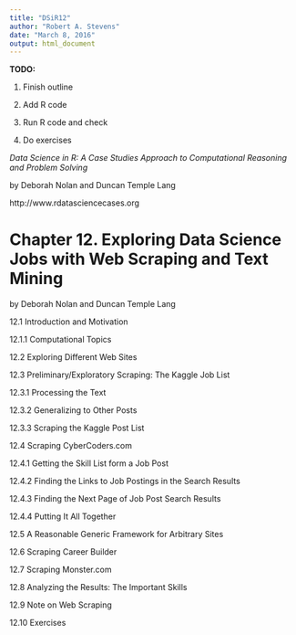 ```yaml
---
title: "DSiR12"
author: "Robert A. Stevens"
date: "March 8, 2016"
output: html_document
---
```


**TODO:**

1. Finish outline

2. Add R code

3. Run R code and check

4. Do exercises

*Data Science in R: A Case Studies Approach to Computational Reasoning and Problem Solving*

by Deborah Nolan and Duncan Temple Lang

http://www.rdatasciencecases.org

# Chapter 12. Exploring Data Science Jobs with Web Scraping and Text Mining 

by Deborah Nolan and Duncan Temple Lang

12.1 Introduction and Motivation

12.1.1 Computational Topics

12.2 Exploring Different Web Sites

12.3 Preliminary/Exploratory Scraping: The Kaggle Job List

12.3.1 Processing the Text

12.3.2 Generalizing to Other Posts

12.3.3 Scraping the Kaggle Post List

12.4 Scraping CyberCoders.com

12.4.1 Getting the Skill List form a Job Post

12.4.2 Finding the Links to Job Postings in the Search Results

12.4.3 Finding the Next Page of Job Post Search Results

12.4.4 Putting It All Together

12.5 A Reasonable Generic Framework for Arbitrary Sites

12.6 Scraping Career Builder

12.7 Scraping Monster.com

12.8 Analyzing the Results: The Important Skills

12.9 Note on Web Scraping

12.10 Exercises
